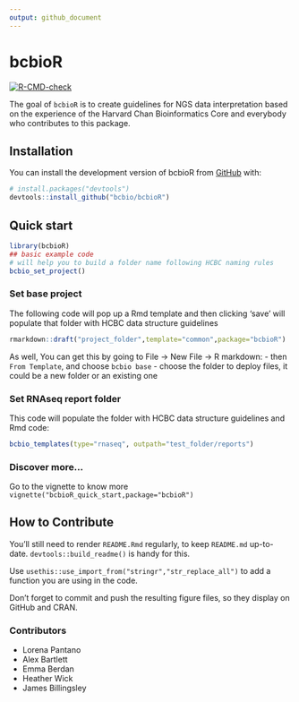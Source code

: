 ```yaml
---
output: github_document
---
```


# bcbioR

<!-- badges: start -->

[![R-CMD-check](https://github.com/bcbio/bcbioR/actions/workflows/R-CMD-check.yaml/badge.svg)](https://github.com/bcbio/bcbioR/actions/workflows/R-CMD-check.yaml) <!-- badges: end -->

The goal of `bcbioR` is to create guidelines for NGS data interpretation based on the experience of the Harvard Chan Bioinformatics Core and everybody who contributes to this package.

## Installation

You can install the development version of bcbioR from [GitHub](https://github.com/) with:

``` r
# install.packages("devtools")
devtools::install_github("bcbio/bcbioR")
```

## Quick start

``` r
library(bcbioR)
## basic example code
# will help you to build a folder name following HCBC naming rules
bcbio_set_project()
```

### Set base project

The following code will pop up a Rmd template and then clicking 'save' will populate that folder with HCBC data structure guidelines

``` r
rmarkdown::draft("project_folder",template="common",package="bcbioR")
```

As well, You can get this by going to File -\> New File -\> R markdown: - then `From Template`, and choose `bcbio base` - choose the folder to deploy files, it could be a new folder or an existing one

### Set RNAseq report folder

This code will populate the folder with HCBC data structure guidelines and Rmd code:

``` r
bcbio_templates(type="rnaseq", outpath="test_folder/reports")
```

### Discover more...

Go to the vignette to know more `vignette("bcbioR_quick_start,package="bcbioR")`

## How to Contribute

You'll still need to render `README.Rmd` regularly, to keep `README.md` up-to-date. `devtools::build_readme()` is handy for this.

Use `usethis::use_import_from("stringr","str_replace_all")` to add a function you are using in the code.

Don't forget to commit and push the resulting figure files, so they display on GitHub and CRAN.

### Contributors

-   Lorena Pantano
-   Alex Bartlett
-   Emma Berdan
-   Heather Wick
-   James Billingsley
